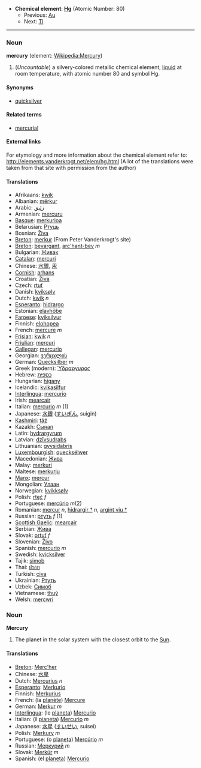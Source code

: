 *'''Chemical element''': '''[[Hg]]''' (Atomic Number: 80)
**Previous: [[Gold|Au]]
**Next: [[Thallium|Tl]]

----

=== Noun ===
'''mercury''' (element: [[en:Mercury (element)|Wikipedia:Mercury]])

#(''Uncountable'') a silvery-colored metallic chemical element, [[liquid]] at room temperature, with atomic number 80 and symbol Hg.

====Synonyms====
*[[quicksilver]]

====Related terms====
*[[mercurial]]

====External links====
For etymology and more information about the chemical element refer to:
http://elements.vanderkrogt.net/elem/hg.html
(A lot of the translations were taken from that site with permission from the author)

==== Translations ====
*Afrikaans: [[kwik]]
*Albanian: [[mërkur]]
*Arabic: [[زئبق]]
*Armenian: [[mercuru]]
*[[Basque]]: [[merkurioa]]
*Belarusian: [[Ртуць]]
*Bosnian: [[Živa]]
*[[Breton]]: [[merkur]] (From Peter Vanderkrogt's site)
*[[Breton]]: [[bevargant]], [[arc'hant-bev]] ''m''
*Bulgarian: [[Живак]]
*[[Catalan]]: [[mercuri]]
*Chinese: [[水銀]], [[汞]]
*[[Cornish]]: [[arhans]]
*Croatian: [[Živa]]
*Czech: [[rtuť]]
*Danish: [[kviksølv]]
*Dutch: [[kwik]] ''n''
*[[Esperanto]]: [[hidrargo]]
*Estonian: [[elavhõbe]]
*[[Faroese]]: [[kviksilvur]]
*Finnish: [[elohopea]]
*French: [[mercure]] ''m''
*[[Frisian]]: [[kwik]] ''n''
*[[Friulian]]: [[mercuri]]
*[[Gallegan]]: [[mercurio]]
*Georgian: [[ვერცxლის]]
*German: [[Quecksilber]] ''m''
*Greek (modern): [[Ύδραργυρος]] '' ''
*Hebrew: [[כספית]]
*Hungarian: [[higany]]
*Icelandic: [[kvikasilfur]]
*[[Interlingua]]: [[mercurio]]
*Irish: [[mearcair]]
*Italian: [[mercurio]] ''m'' (1)
*Japanese: [[水銀]] ([[すいぎん]], suigin)
*[[Kashmiri]]: [[tãź]]
*Kazakh: [[Сынап]]
*Latin: [[hydrargyrum]]
*Latvian: [[dzīvsudrabs]]
*Lithuanian: [[gyvsidabris]]
*[[Luxembourgish]]: [[quecksëlwer]]
*Macedonian: [[Жива]]
*Malay: [[merkuri]]
*Maltese: [[merkurju]]
*[[Manx]]: [[mercur]]
*Mongolian: [[Улаан]]
*Norwegian: [[kvikksølv]]
*Polish: [[rtęć]] ''f''
*Portuguese: [[mercúrio]] ''m''(2)
*Romanian: [[mercur]] ''n'', [[hidrargir †]] ''n'', [[argint viu †]]
*Russian: [[ртуть]] ''f'' (1)
*[[Scottish Gaelic]]: [[mearcair]]
*Serbian: [[Жива]]
*Slovak: [[ortuť]] ''f''
*Slovenian: [[Živo]]
*Spanish: [[mercurio]] ''m''
*Swedish: [[kvicksilver]]
*Tajik: [[simob]]
*Thai: [[ปรอท]]
*Turkish: [[civa]]
*Ukrainian: [[Ртуть]]
*Uzbek: [[Симоб]]
*Vietnamese: [[thuỷ]]
*Welsh: [[mercwri]]

=== Noun ===
'''Mercury'''

# The planet in the solar system with the closest orbit to the [[Sun]].

==== Translations ====
*[[Breton]]: [[Merc'her]]
*Chinese: [[水星]]
*Dutch: [[Mercurius]] ''n''
*[[Esperanto]]: [[Merkurio]]
*Finnish: [[Merkurius]]
*French: (la [[planète]]) [[Mercure]]
*German: [[Merkur]] ''m''
*[[Interlingua]]: (le [[planeta]]) [[Mercurio]]
*Italian: (il [[pianeta]]) [[Mercurio]] ''m''
*Japanese: [[水星]] ([[すいせい]], suisei)
*Polish: [[Merkury]] ''m''
*Portuguese: (o [[planeta]]) [[Mercúrio]] ''m''
*Russian: [[Меркурий]] ''m''
*Slovak: [[Merkúr]] ''m''
*Spanish: (el [[planeta]]) [[Mercurio]]